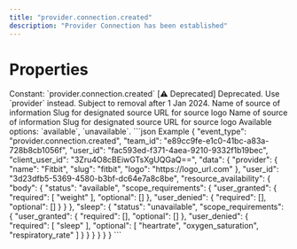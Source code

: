 ```yaml
---
title: "provider.connection.created"
description: "Provider Connection has been established"
---
```

# Properties
<ResponseField name="event_type" type="const string" required="true">
Constant: `provider.connection.created`
</ResponseField>
<ResponseField name="team_id" type="string" required="true">
</ResponseField>
<ResponseField name="user_id" type="string" required="true">
</ResponseField>
<ResponseField name="client_user_id" type="string" required="true">
</ResponseField>
<ResponseField name="data" type="ProviderConnectionCreated" required="true">
<Expandable title="ProviderConnectionCreated" defaultOpen="true">
<ResponseField name="user_id" type="string" required="true">
</ResponseField>
<ResponseField name="source" type="ClientFacingProvider" required="true">
[⚠️ Deprecated] Deprecated. Use `provider` instead. Subject to removal after 1 Jan 2024.
<Expandable title="ClientFacingProvider" defaultOpen="true">
<ResponseField name="name" type="string" required="true">
Name of source of information
</ResponseField>
<ResponseField name="slug" type="string" required="true">
Slug for designated source
</ResponseField>
<ResponseField name="logo" type="string" required="true">
URL for source logo
</ResponseField>
</Expandable>
</ResponseField>
<ResponseField name="provider" type="ClientFacingProvider" required="true">
<Expandable title="ClientFacingProvider" defaultOpen="true">
<ResponseField name="name" type="string" required="true">
Name of source of information
</ResponseField>
<ResponseField name="slug" type="string" required="true">
Slug for designated source
</ResponseField>
<ResponseField name="logo" type="string" required="true">
URL for source logo
</ResponseField>
</Expandable>
</ResponseField>
<ResponseField name="resource_availability" type="Record<string, ResourceAvailability>" required="true">
<Expandable defaultOpen>
<ResponseField name="{key=*}" type="ResourceAvailability | null">
<Expandable title="ResourceAvailability" defaultOpen="true">
<ResponseField name="status" type="enum<string>" required="true">
Available options: `available`, `unavailable`.
</ResponseField>
<ResponseField name="scope_requirements" type="ScopeRequirementsGrants | null">
<Expandable title="ScopeRequirementsGrants" defaultOpen="true">
<ResponseField name="user_granted" type="ScopeRequirements_str_" required="true">
<Expandable title="ScopeRequirements_str_" defaultOpen="true">
<ResponseField name="required" type="string" required="true">
</ResponseField>
<ResponseField name="optional" type="string" required="true">
</ResponseField>
</Expandable>
</ResponseField>
<ResponseField name="user_denied" type="ScopeRequirements_str_" required="true">
<Expandable title="ScopeRequirements_str_" defaultOpen="true">
<ResponseField name="required" type="string" required="true">
</ResponseField>
<ResponseField name="optional" type="string" required="true">
</ResponseField>
</Expandable>
</ResponseField>
</Expandable>
</ResponseField>
</Expandable>
</ResponseField>
</Expandable>
</ResponseField>
</Expandable>
</ResponseField>
<ResponseExample>
```json Example
{
  "event_type": "provider.connection.created",
  "team_id": "e89cc9fe-e1c0-41bc-a83a-728b8cb1056f",
  "user_id": "fac593ed-f371-4aea-9210-9332f1b19bec",
  "client_user_id": "3Zru4O8cBEiwGTsXgUQGaQ==",
  "data": {
    "provider": {
      "name": "Fitbit",
      "slug": "fitbit",
      "logo": "https://logo_url.com"
    },
    "user_id": "3d23dfb5-5369-4580-b3bf-dc64e7a8c8be",
    "resource_availability": {
      "body": {
        "status": "available",
        "scope_requirements": {
          "user_granted": {
            "required": [
              "weight"
            ],
            "optional": []
          },
          "user_denied": {
            "required": [],
            "optional": []
          }
        }
      },
      "sleep": {
        "status": "unavailable",
        "scope_requirements": {
          "user_granted": {
            "required": [],
            "optional": []
          },
          "user_denied": {
            "required": [
              "sleep"
            ],
            "optional": [
              "heartrate",
              "oxygen_saturation",
              "respiratory_rate"
            ]
          }
        }
      }
    }
  }
}
```
</ResponseExample>
